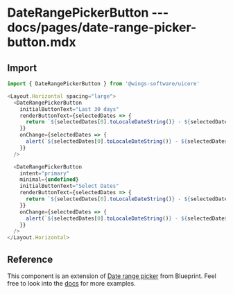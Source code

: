 # DateRangePickerButton --- docs/pages/date-range-picker-button.mdx

## Import

```js
import { DateRangePickerButton } from '@wings-software/uicore'
```

```js live=true
<Layout.Horizontal spacing="large">
  <DateRangePickerButton
    initialButtonText="Last 30 days"
    renderButtonText={selectedDates => {
      return `${selectedDates[0].toLocaleDateString()} - ${selectedDates[1].toLocaleDateString()}`
    }}
    onChange={selectedDates => {
      alert(`${selectedDates[0].toLocaleDateString()} - ${selectedDates[1].toLocaleDateString()}`)
    }}
  />

  <DateRangePickerButton
    intent="primary"
    minimal={undefined}
    initialButtonText="Select Dates"
    renderButtonText={selectedDates => {
      return `${selectedDates[0].toLocaleDateString()} - ${selectedDates[1].toLocaleDateString()}`
    }}
    onChange={selectedDates => {
      alert(`${selectedDates[0].toLocaleDateString()} - ${selectedDates[1].toLocaleDateString()}`)
    }}
  />
</Layout.Horizontal>
```

## Reference

This component is an extension of [Date range picker](https://blueprintjs.com/docs/#datetime/daterangepicker) from Blueprint. Feel free to look into the [docs](https://blueprintjs.com/docs/#datetime/daterangepicker.props) for more examples.
